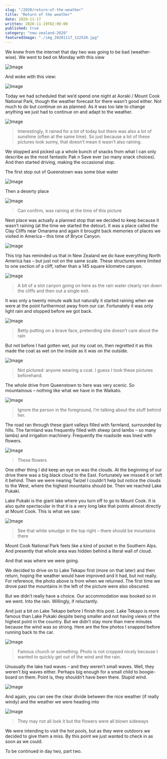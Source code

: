 ```yaml
---
slug: "/2020/return-of-the-weather"
title: "Return of the weather"
date: 2020-11-17
written: 2020-11-19T02:00:00
published: true
category: "new-zealand-2020"
featuredImage: "./img_20201117_122528.jpg"
---
```


We knew from the internet that day two was going to be bad (weather-wise). We went to bed on Monday with this view

![Image](img_20201116_203733.jpg)

And woke with this view:

![Image](img_20201117_075553.jpg)

Today we had scheduled that we’d spend one night at Aoraki / Mount Cook National Park, though the weather forecast for there wasn’t good either. Not much to do but continue on as planned. As it was too late to change anything we just had to continue on and adapt to the weather.

![Image](img_20201117_092740.jpg)

> Interestingly, it rained for a lot of today but there was also a lot of sunshine (often at the same time). So just because a lot of these pictures look sunny, that doesn’t mean it wasn’t also raining.

We stopped and picked up a whole bunch of snacks from what I can only describe as the most fantastic Pak n Save ever (so many snack choices). And then started driving, making the occasional stop.

The first stop out of Queenstown was some blue water

![Image](img_20201117_101215.jpg)

Then a deserty place

![Image](img_20201117_112803.jpg)

> Can confirm, was raining at the time of this picture

Next place was actually a planned stop that we decided to keep because it wasn’t raining (at the time we started the detour). It was a place called the Clay Cliffs near Omarama and again it brought back memories of places we visited in America – this time of Bryce Canyon.

![Image](img_20201117_123542.jpg)

This trip has reminded us that in New Zealand we do have everything North America has – but just not on the same scale. These structures were limited to one section of a cliff, rather than a 145 square kilometre canyon.

![Image](img_20201117_122528.jpg)

> A bit of a slot canyon going on here as the rain water clearly ran down the cliffs and then out a single exit.

It was only a twenty minute walk but naturally it started raining when we were at the point furthermost away from our car. Fortunately it was only light rain and stopped before we got back.

![Image](img_20201117_122348.jpg)

> Betty putting on a brave face, pretending she doesn’t care about the rain

But not before I had gotten wet, put my coat on, then regretted it as this made the coat as wet on the inside as it was on the outside.

![Image](img_20201117_122417.jpg)

> Not pictured: anyone wearing a coat. I guess I took these pictures beforehand.

The whole drive from Queenstown to here was very scenic. So mountainous – nothing like what we have in the Waikato.

![Image](img_20201117_121532.jpg)

> Ignore the person in the foreground, I’m talking about the stuff behind her.

The road ran through these giant valleys filled with farmland, surrounded by hills. The farmland was frequently filled with sheep (and lambs – so many lambs) and irrigation machinery. Frequently the roadside was lined with flowers.

![Image](img_20201117_124441.jpg)

> These flowers

One other thing I did keep an eye on was the clouds. At the beginning of our drive there was a big black cloud to the East. Fortunately we missed it or left it behind. Then we were nearing Twizel I couldn’t help but notice the clouds to the West, where the highest mountains should be. Then we reached Lake Pukaki.

Lake Pukaki is the giant lake where you turn off to go to Mount Cook. It is also quite spectacular in that it is a very long lake that points almost directly at Mount Cook. This is what we saw:

![Image](img_20201117_145616.jpg)

> See that white smudge in the top right – there should be mountains there

Mount Cook National Park feels like a kind of pocket in the Southern Alps. And presently that whole area was hidden behind a literal wall of cloud.

And that was where we were going.

We decided to drive on to Lake Tekapo first (more on that later) and then return, hoping the weather would have improved and it had, but not really. For reference, the photo above is from when we returned. The first time we drove past the mountains in the left of the picture were also obscured.

But we didn’t really have a choice. Our accommodation was booked so in we went. Into the rain. Willingly, if reluctantly.

And just a bit on Lake Tekapo before I finish this post. Lake Tekapo is more famous than Lake Pukaki despite being smaller and not having views of the highest point in the country. But we didn’t stay more than mere minutes because the wind was so strong. Here are the few photos I snapped before running back to the car.

![Image](img_20201117_140756.jpg)

> Famous church or something. Photo is not cropped nicely because I wanted to quickly get out of the wind and the rain.

Unusually the lake had waves – and they weren’t small waves. Well, they weren’t big waves either. Perhaps big enough for a small child to boogie-board on them. Point is, they shouldn’t have been there. Stupid wind.

![Image](img_20201117_141105.jpg)

And again, you can see the clear divide between the nice weather (if really windy) and the weather we were heading into

![Image](img_20201117_141153.jpg)

> They may not all look it but the flowers were all blown sideways

We were intending to visit the hot pools, but as they were outdoors we decided to give them a miss. By this point we just wanted to check in as soon as we could.

To be continued in day two, part two.